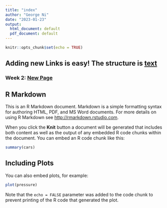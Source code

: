 ```yaml
---
title: "index"
author: "George Ni"
date: "2023-01-23"
output:
  html_document: default
  pdf_document: default
---
```


```r
knitr::opts_chunk$set(echo = TRUE)
```
## Adding new Links is easy! The structure is [text](link)

### Week 2: [New Page](newpage.html)

## R Markdown

This is an R Markdown document. Markdown is a simple formatting syntax for authoring HTML, PDF, and MS Word documents. For more details on using R Markdown see <http://rmarkdown.rstudio.com>.

When you click the **Knit** button a document will be generated that includes both content as well as the output of any embedded R code chunks within the document. You can embed an R code chunk like this:

```r
summary(cars)
```

## Including Plots

You can also embed plots, for example:

```r
plot(pressure)
```

Note that the `echo = FALSE` parameter was added to the code chunk to prevent printing of the R code that generated the plot.

